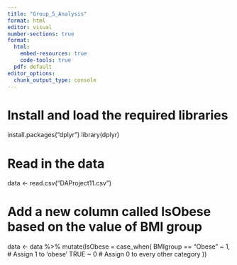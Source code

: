 ```yaml
---
title: "Group_5_Analysis"
format: html
editor: visual
number-sections: true
format: 
  html:
    embed-resources: true
    code-tools: true
  pdf: default
editor_options: 
  chunk_output_type: console
---
```


## 

# Install and load the required libraries
install.packages("dplyr")
library(dplyr)             

# Read in the data
data <- read.csv("DAProject11.csv")

# Add a new column called IsObese based on the value of BMI group
data <- data %>%
  mutate(IsObese = case_when(
    BMIgroup == "Obese" ~ 1,   # Assign 1 to 'obese'
    TRUE ~ 0                    # Assign 0 to every other category
  ))

